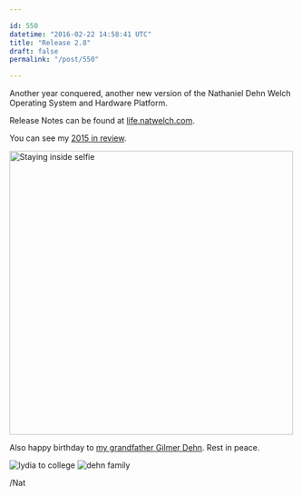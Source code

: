 ```yaml
---

id: 550
datetime: "2016-02-22 14:58:41 UTC"
title: "Release 2.8"
draft: false
permalink: "/post/550"

---
```


Another year conquered, another new version of the Nathaniel Dehn Welch Operating System and Hardware Platform.

Release Notes can be found at [life\.natwelch.com](https://life.natwelch.com/).

You can see my [2015 in review](https://writing.natwelch.com/post/531).

<a data-flickr-embed="true"  href="https://www.flickr.com/photos/icco/23933300034/in/datetaken\-ff/" title="Staying inside selfie"><img src="https://farm2.staticflickr.com/1632/23933300034\_3e5c5bbb10.jpg" width="500" height="500" alt="Staying inside selfie"></img></a><script async src="//embedr.flickr.com/assets/client\-code.js" charset="utf-8"></script>

Also happy birthday to [my grandfather Gilmer Dehn](https://writing.natwelch.com/post/514). Rest in peace.

![lydia to college](https://s3.amazonaws.com/f.cl.ly/items/0d0r17272l3v092k2i15/Screen%!S%28MISSING)
![dehn family](https://s3.amazonaws.com/f.cl.ly/items/1N2k3W182d3F381t0D1z/Screen%!S%28MISSING)

/Nat
